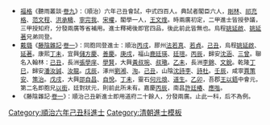 {{Navbox
|name = 順治六年己丑科殿試金榜
|title = 順治六年（[[1649年]]）己丑科殿試金榜
|titlestyle = background-color:#FFD700;
|image =
|style = width:100%;text-align:center; 
|groupstyle = text-align:center; background-color:#FFD700;
|liststyle = text-align:center;
|state = {{{state<includeonly>|collapsed</includeonly>}}}
|group1 = 第一甲<br>賜進士及第<br>共3名
|list1 = '''[[劉子壯]]''' - '''[[熊伯龍]]''' - '''[[張天植]]'''

|group2 = 第二甲<br>賜進士出身<br>共77名
|list2 = [[范光文]] - [[黃日祚]] - [[徐致覺]] - [[方孝标|方玄成]] - [[范周 (順治進士)|周　范]] - [[王應京]] - [[林雲京]] - [[狄敬|狄　敬]] - [[孫籀|孫　籀]] - [[左敬祖]]<br>[[胡亶|胡　亶]] - [[吳南岱]] - [[張道湜]] - [[成亮 (順治進士)|成　亮]] - [[何采|何　采]] - [[楊旬瑛]] - [[劉芳聲]] - [[張習孔]] - [[袁國梓]] - [[張表 (順治進士)|張　表]]<br>[[丁峻飛]] - [[安煥|安　煥]] - [[周茂源]] - [[周體觀]] - [[李登雲 (順治進士)|李登雲]] - [[施閏章]] - [[姜圖南]] - [[施肇元]] - [[姜元衡|黃元衡]] - [[梁以桂]]<br>[[黃自起]] - [[馬燁曾]] - [[王鍈|王　鍈]] - [[顏敏 (順治進士)|顏　敏]] - [[丁彥|丁　彥]] - [[劉國欽]] - [[吳之紀]] - [[焦毓瑞]] - [[何承都]] - [[曾子京]]<br>[[張茂先]] - [[吳正治]] - [[郝浴|郝　浴]] - [[郁之章]] - [[曹本榮]] - [[李本晟]] - [[周曾發]] - [[郭一鶚]] - [[戴璣|戴　璣]] - [[孔自洙]]<br>[[王廣心]] - [[徐增美]] - [[郭金鉉]] - [[衞之瓊]] - [[翁祖望]] - [[王清 (順治進士)|王　清]] - [[張新標]] - [[韓璵|韓　璵]] - [[許熙宇]] - [[孫允恭]]<br>[[李縉明]] - [[馬之𱄤|馬之{{僻字|𱄤|馬臾}}]] - [[李銘常]] - [[蕭嗣奇]] - [[張士甄]] - [[黃宣泰]] - [[祝昌|祝　昌]] - [[潘瀛選]] - [[高光夔]] - [[楊穀汝]]<br>[[王垓|王　垓]] - [[諸豫|諸　豫]] - [[沈㷆|沈　㷆]] - [[顧贄|顧　贄]] - [[張璿 (順治進士)|張　璿]] - [[壽以仁]] - [[匡蘭馨]]<span style="color: #FFFFFF;"> - －－－ - －－－ - －－－</span>

|group3 = 第三甲<br>賜同進士出身<br>共315名
|list3 = [[曹琪|曹　琪]] - [[黃象雍]] - [[徐必遠]] - [[譚鳳禎]] - [[鍾明進]] - [[董文驥]] - [[葉樹德]] - [[任中傑]] - [[周景從]] - [[季開生]]<br>[[陳贄|陳　贄]] - [[沈鼒|沈　鼒]] - [[相有度]] - [[王紹隆]] - [[王慶章]] - [[趙燾|趙　燾]] - [[李光座]] - [[方于光]] - [[陸振芬]] - [[郭之培]]<br>[[馮偀|馮　偀]] - [[徐炟|徐　炟]] - [[劉元琬]] - [[莊有筠]] - [[王介錫]] - [[員起龍]] - [[陳嘉善]] - [[李頲|李　頲]] - [[衣璟如]] - [[李子燮]]<br>[[施起元]] - [[林嗣環]] - [[周公軾]] - [[鄔象鼎]] - [[王道南]] - [[史燧|史　燧]] - [[沈搏上]] - [[龍起潛]] - [[薛信辰]] - [[鄭龍光]]<br>[[賈廷奭]] - [[王敎 (順治進士)|王　敎]] - [[楊模聖]] - [[周禮 (順治進士)|周　禮]] - [[王庭 (順治進士)|王　庭]] - [[陸彪|陸　彪]] - [[張之璧]] - [[閔渠黃]] - [[魯期昌]] - [[劉珖|劉　珖]]<br>[[瞿廷諧]] - [[侯于廷]] - [[劉宏譽]] - [[任克溥]] - [[彭舜齡]] - [[胡應㵢]] - [[彭(炎廣)|彭　{{僻字|■|左炎右廣}}]] - [[王嘉生]] - [[陳上年]] - [[趙胤翰]]<br>[[汪繼昌]] - [[劉兆元]] - [[袁大受]] - [[陳舒|陳　舒]] - [[陳兆鸞]] - [[韓理|韓　理]] - [[周永緒]] - [[李世耀]] - [[金漢蕙]] - [[趙霖吉]]<br>[[楊行健]] - [[王嗣皐]] - [[孟綰祚]] - [[胡允|胡　允]] - [[姚延著]] - [[冀紹芳]] - [[鄭名|鄭　名]] - [[尹明廷]] - [[荆其惇]] - [[黃中通]]<br>[[南起鳳]] - [[張舜舉]] - [[蘇騰鳳]] - [[韓冲|韓　冲]] - [[王毓恂]] - [[胡順忠]] - [[沈倫|沈　倫]] - [[王大章]] - [[葛天驊]] - [[季還春]]<br>[[謝泰|謝　泰]] - [[盛治|盛　治]] - [[潘士璜]] - [[張日浣]] - [[汪匯|汪　匯]] - [[柯賡昌]] - [[黃顥中]] - [[史弘謨]] - [[張六部]] - [[劉世永]]<br>[[吳道煌]] - [[楊紹武]] - [[王運啓]] - [[倪籥元]] - [[謝觀|謝　觀]] - [[董象乾]] - [[謝扆|謝　扆]] - [[尹衡|尹　衡]] - [[魏似韓]] - [[何其智 (清朝)|何其智]]<br>[[朱廷璟]] - [[吳天麒]] - [[孫溫|孫　溫]] - [[劉廣國]] - [[王鼎臣]] - [[余廉徵]] - [[張廷賓]] - [[尙金章]] - [[華士眉]] - [[董巽祥]]<br>[[董朱袞]] - [[汪衡|汪　衡]] - [[蔡震蘭]] - [[孫大儒]] - [[吉允迪]] - [[賈程誼]] - [[崔作霖]] - [[程啓朱]] - [[崔傑 (順治進士)||崔　傑]] - [[郭一元]]<br>[[王廷議]] - [[吳來儀]] - [[史象晉]] - [[袁英|袁　英]] - [[錢茂秦]] - [[熊焯|熊　焯]] - [[董應譽]] - [[錢江|錢　江]] - [[王篤慶]] - [[朱承命]]<br>[[范光遇]] - [[李嘉胤]] - [[韓文鋒]] - [[牛天宿 (順治進士)|牛天宿]] - [[董襄|董　襄]] - [[魏震|魏　震]] - [[張三異]] - [[儲曾|儲　曾]] - [[王洵|王　洵]] - [[席式|席　式]]<br>[[徐徵鳳]] - [[張禹謨]] - [[范廷元]] - [[許纘曾]] - [[張繼前]] - [[蔡祖庚]] - [[祝匡基]] - [[趙夢仁]] - [[方躍龍]] - [[楊仕顯]]<br>[[陳憲冲]] - [[吳宗孟]] - [[徐惺|徐　惺]] - [[楊元勳]] - [[柯聳|柯　聳]] - [[朱挾鍭]] - [[吳衷一]] - [[孫弘詰]] - [[成晉徵]] - [[徐翀|徐　翀]]<br>[[蕭世蕡]] - [[宋奇傑]] - [[朱瑛|朱　瑛]] - [[葉鍾芝]] - [[徐鼐臣]] - [[李儀古]] - [[侯振世]] - [[朱紱 (順治進士)|朱　紱]] - [[劉漢卿]] - [[程雲|程　雲]]<br>[[費緯祉]] - [[宗彝|宗　彝]] - [[李卽龍]] - [[胡明垣]] - [[汪基遠]] - [[陳廷樞]] - [[易道沛]] - [[李雨霑]] - [[范正脉]] - [[張瑄 (順治進士)|張　瑄]]<br>[[王世裔]] - [[楊逢春]] - [[郭行義]] - [[蔣如瑤]] - [[冷開泰]] - [[劉綋|劉　綋]] - [[王繡|王　繡]] - [[倪斌|倪　斌]] - [[唐彥袠]] - [[吳道觀]]<br>[[裴春魁]] - [[楊璛|楊　璛]] - [[范龍|范　龍]] - [[劉之浴]] - [[盧綋|盧　綋]] - [[唐運皡]] - [[陳基|陳　基]] - [[張自涵]] - [[丁敬 (順治進士)|丁　敬]] - [[高爾修]]<br>[[金漢鼎 (順治進士)|金漢鼎]] - [[顧如華]] - [[何士錦]] - [[沈令式]] - [[魚飛漢]] - [[吳慶期]] - [[夏人佺]] - [[陳天清]] - [[鄭遹玄]] - [[胡三順]]<br>[[錢君銓]] - [[張一震]] - [[范進|范　進]] - [[張超方]] - [[宋可發]] - [[侯杲|侯　杲]] - [[南儀|南　儀]] - [[王國瑋]] - [[祝喩|祝　喩]] - [[夏霖|夏　霖]]<br>[[沈在湄]] - [[李祥光]] - [[顧淶初]] - [[卜永昇]] - [[李可喬]] - [[諸保宥]] - [[聶文逵]] - [[陳凝|陳　凝]] - [[劉嗣美]] - [[黎民牧 (清朝)|黎民牧]]<br>[[李楨 (順治進士)|李　楨]] - [[王辛 (順治進士)|王　辛]] - [[程萬善]] - [[孫遂|孫　遂]] - [[王功成]] - [[管抒素]] - [[鄧秉恆]] - [[費國暄]] - [[周世昌]] - [[宋文運]]<br>[[張弘祚]] - [[韓豫|韓　豫]] - [[劉環|劉　環]] - [[胡悉寧]] - [[成肇毅]] - [[林忠順]] - [[李成鑛]] - [[趙曬|趙　曬]] - [[馬廷贊]] - [[董士昌]]<br>[[呂補袞]] - [[劉源清 (順治己丑進士)|劉源清]] - [[王寵受]] - [[沈之璉]] - [[紀御蛟]] - [[魏冒|魏　冒]] - [[李汝爲]] - [[于朋舉|-{于}-朋舉]] - [[周瓊|周　瓊]] - [[韓有倬]]<br>[[成性|成　性]] - [[于之挺]] - [[顧煜|顧　煜]] - [[周一熊]] - [[盧運昌]] - [[張啓鑰]] - [[朱紹鳳]] - [[戴玄|戴　玄]] - [[趙映斗]] - [[孫灝|孫　灝]]<br>[[楊宗昌]] - [[王鏗|王　鏗]] - [[白惺涵]] - [[曹期嘉]] - [[沈閎劭]] - [[蕭維楧]] - [[雷一龍]] - [[趙一心]] - [[范惟粹]] - [[洪胤嵩]]<br>[[郭如儼]] - [[孫昭錫]] - [[吳之鏌]] - [[童欽承]] - [[楊廷諫]] - [[劉愷|劉　愷]] - [[王斗樞]] - [[姚延啓]] - [[葉萬善]] - [[王伯翔]]<br>[[胡翼聖]] - [[湯家相]] - [[杨洁 (进士)|楊　潔]] - [[李長胤]] - [[杜霽遠]] - [[張光祖]] - [[唐夢賚]] - [[陳一太]] - [[宋士俊]] - [[劉順昌]]<br>[[杜希旦]] - [[莊朝生]] - [[許士璜]] - [[竇士範]] - [[龍訥銘]]<span style="color: #FFFFFF;"> - －－－ - －－－ - －－－ - －－－ - －－－</span>
|belowstyle = text-align: center; background-color:#FFD700;
|below='''前一科：[[Template:順治四年丁亥科殿試金榜|順治四年丁亥科]]　'''·'''　後一科：[[Template:順治九年壬辰科殿試金榜|順治九年壬辰科]]'''<br>'''同科進士：[[Template:順治六年己丑科武殿試金榜|順治六年己丑武科]]'''　'''·'''　'''南明同科：[[Template:永曆三年己丑科殿試金榜|永曆三年己丑科]]'''
}}
[[Category:順治六年己丑科進士]]
<noinclude>
[[Category:順治六年己丑科進士| ]][[Category:清朝進士模板]]
*<small>[[福格]]《聽雨叢談·[[s:聽雨叢談/卷09|卷九]]》：（順治）六年己丑會試，中式四百人。典試者閣臣六人，[[剛林]]、[[祁充格]]、[[范文程]]、[[洪承疇]]、[[寧完我]]、[[宋權]]，閣學一人，[[王文煃]]。時兩廣初定，二甲進士皆授參議，三甲授知府，分發兩廣等省補用。進士釋褐後即官四品，後此前此皆無也。烏程[[姚延啟]]、[[姚延著]]兄弟同登。</small>
*<small>[[戴璐]]《[[藤陰雜記]]·[[s:藤陰雜記/卷1|卷一]]》：同胞同登進士：順治[[Template:順治三年丙戌科殿試金榜|丙戌]]，膠州[[法若真]]、[[法若貞|若貞]]。[[Template:順治六年己丑科殿試金榜|己丑]]，烏程[[姚延啟]]、[[姚延著|延著]]。康熙[[Template:康熙六年丁未科殿試金榜|丁未]]，宜興[[儲方慶]]、[[儲善慶|善慶]]。[[Template:康熙九年庚戌科殿試金榜|庚戌]]，福山[[鹿廷瑛]]、[[鹿廷瑄|廷瑄]]。[[Template:康熙十五年丙辰科殿試金榜|丙辰]]，歸安[[沈涵 (康熙進士)|沈涵]]、[[沈三曾|三曾]]。聯名入翰林：[[Template:康熙四十八年己丑科殿試金榜|己丑]]，長洲[[張學庠]]、[[張學賢|學賢]]，大興[[黃叔琬]]、[[黃叔璥|叔璥]]。[[Template:康熙五十四年乙未科殿試金榜|乙未]]，長洲[[李錦]]、[[李文銳|文銳]]。乾隆[[Template:乾隆二年丁巳恩科殿試金榜|丁巳]]，歸安[[潘汝誠]]、[[潘汝龍|汝龍]]。[[Template:乾隆十三年戊辰科殿試金榜|戊辰]]，涿州[[劉湘]]、[[劉洵|洵]]。[[Template:乾隆三十四年己丑科殿試金榜|己丑]]，山陰[[沈詩李]]、[[沈詩杜|詩杜]]。[[Template:乾隆三十七年壬辰科殿試金榜|壬辰]]，咸寧[[賈策安]]、[[賈策治|策治]]。[[Template:乾隆四十三年戊戌科殿試金榜|戊戌]]，大興[[邵自昌]]、[[邵自悅|自悅]]。[[Template:乾隆五十二年丁未科殿試金榜|丁未]]，靈石[[何道沖|何元烺]]、[[何道生|道生]]。[[Template:乾隆六十年乙卯恩科殿試金榜|乙卯]]，吾郡[[王以鋙]]中會元，第二名即胞兄[[王以銜|以銜]]，廷對狀元，則前此所未有。嘉慶[[Template:嘉慶元年丙辰科殿試金榜|丙辰]]，南昌[[許廷椿]]、[[許應喈|應喈]]。</small>
*<small>《藤陰雜記·[[s:藤陰雜記/卷1|卷一]]》：順治己丑新進士即用道府二十餘人，分發兩廣。止此一科，后不為例。</small></noinclude>